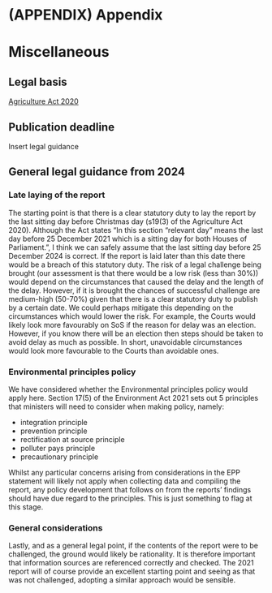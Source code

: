 # (APPENDIX) Appendix {-}

# Miscellaneous

## Legal basis

[Agriculture Act 2020](https://www.legislation.gov.uk/ukpga/2020/21/part/2/chapter/1/enacted)

## Publication deadline

Insert legal guidance

## General legal guidance from 2024

### Late laying of the report

The starting point is that there is a clear statutory duty to lay the report by the last sitting day before Christmas day (s19(3) of the Agriculture Act 2020). Although the Act states “In this section “relevant day” means the last day before 25 December 2021 which is a sitting day for both Houses of Parliament.”, I think we can safely assume that the last sitting day before 25 December 2024 is correct. If the report is laid later than this date there would be a breach of this statutory duty. The risk of a legal challenge being brought (our assessment is that there would be a low risk (less than 30%)) would depend on the circumstances that caused the delay and the length of the delay. However, if it is brought the chances of successful challenge are medium-high (50-70%) given that there is a clear statutory duty to publish by a certain date. We could perhaps mitigate this depending on the circumstances which would lower the risk. For example, the Courts would likely look more favourably on SoS if the reason for delay was an election. However, if you know there will be an election then steps should be taken to avoid delay as much as possible. In short, unavoidable circumstances would look more favourable to the Courts than avoidable ones.


### Environmental principles policy 
We have considered whether the Environmental principles policy would apply here. Section 17(5) of the Environment Act 2021 sets out 5 principles that ministers will need to consider when making policy, namely:

 - integration principle
 - prevention principle
 - rectification at source principle
 - polluter pays principle
 - precautionary principle

Whilst any particular concerns arising from considerations in the EPP statement will likely not apply when collecting data and compiling the report, any policy development that follows on from the reports’ findings should have due regard to the principles. This is just something to flag at this stage.

### General considerations
Lastly, and as a general legal point, if the contents of the report were to be challenged, the ground would likely be rationality. It is therefore important that information sources are referenced correctly and checked. The 2021 report will of course provide an excellent starting point and seeing as that was not challenged, adopting a similar approach would be sensible.

